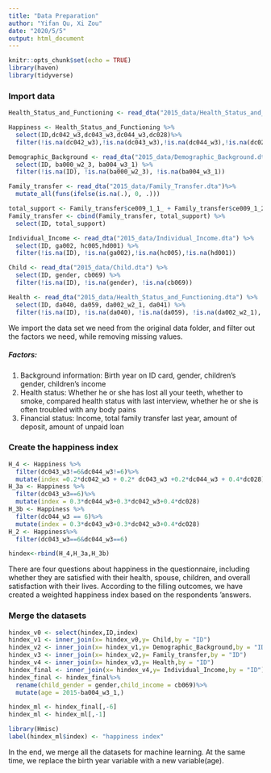```yaml
---
title: "Data Preparation"
author: "Yifan Qu, Xi Zou"
date: "2020/5/5"
output: html_document
---
```


```r
knitr::opts_chunk$set(echo = TRUE)
library(haven)
library(tidyverse)
```


### Import data

```r
Health_Status_and_Functioning <- read_dta("2015_data/Health_Status_and_Functioning.dta")

Happiness <- Health_Status_and_Functioning %>%
  select(ID,dc042_w3,dc043_w3,dc044_w3,dc028)%>%
  filter(!is.na(dc042_w3),!is.na(dc043_w3),!is.na(dc044_w3),!is.na(dc028))

Demographic_Background <- read_dta("2015_data/Demographic_Background.dta") %>%
  select(ID, ba000_w2_3, ba004_w3_1) %>%
  filter(!is.na(ID), !is.na(ba000_w2_3), !is.na(ba004_w3_1))

Family_transfer <- read_dta("2015_data/Family_Transfer.dta")%>%
  mutate_all(funs(ifelse(is.na(.), 0, .)))

total_support <- Family_transfer$ce009_1_1_ + Family_transfer$ce009_1_2_ + Family_transfer$ce009_1_3_ + Family_transfer$ce009_1_4_ + Family_transfer$ce009_1_5_ + Family_transfer$ce009_1_6_ + Family_transfer$ce009_1_7_ + Family_transfer$ce009_1_8_ + Family_transfer$ce009_1_9_ + Family_transfer$ce009_1_10_ + Family_transfer$ce009_1_11_ + Family_transfer$ce009_1_12_ + Family_transfer$ce009_1_13_ + Family_transfer$ce009_1_14_ + Family_transfer$ce009_1_16_ + Family_transfer$ce009_1_16_
Family_transfer <- cbind(Family_transfer, total_support) %>%
  select(ID, total_support)

Individual_Income <- read_dta("2015_data/Individual_Income.dta") %>%
  select(ID, ga002, hc005,hd001) %>%
  filter(!is.na(ID), !is.na(ga002),!is.na(hc005),!is.na(hd001))

Child <- read_dta("2015_data/Child.dta") %>%
  select(ID, gender, cb069) %>%
  filter(!is.na(ID), !is.na(gender), !is.na(cb069))

Health <- read_dta("2015_data/Health_Status_and_Functioning.dta") %>%
  select(ID, da040, da059, da002_w2_1, da041) %>%
  filter(!is.na(ID), !is.na(da040), !is.na(da059), !is.na(da002_w2_1), !is.na(da041))

```
We import the data set we need from the original data folder, and filter out the factors we need, while removing missing values.

##### Factors:
1. Background information:
Birth year on ID card, gender, children's gender, children's income
2. Health status:
Whether he or she has lost all your teeth, whether to smoke, compared health status with last interview, whether he or she is often troubled with any body pains
3. Financial status:
Income, total family transfer last year, amount of deposit, amount of unpaid loan

### Create the happiness index 

```r
H_4 <- Happiness %>%
  filter(dc043_w3!=6&dc044_w3!=6)%>%
  mutate(index =0.2*dc042_w3 + 0.2* dc043_w3 +0.2*dc044_w3 + 0.4*dc028)
H_3a <- Happiness %>%
  filter(dc043_w3==6)%>%
  mutate(index = 0.3*dc044_w3+0.3*dc042_w3+0.4*dc028)
H_3b <- Happiness %>%
  filter(dc044_w3 == 6)%>%
  mutate(index = 0.3*dc043_w3+0.3*dc042_w3+0.4*dc028)
H_2 <- Happiness%>%
  filter(dc043_w3==6&dc044_w3==6)

hindex<-rbind(H_4,H_3a,H_3b)

```
There are four questions about happiness in the questionnaire, including whether they are satisfied with their health, spouse, children, and overall satisfaction with their lives.
According to the filling outcomes, we have created a weighted happiness index based on the respondents ’answers.

### Merge the datasets

```r
hindex_v0 <- select(hindex,ID,index)
hindex_v1 <- inner_join(x= hindex_v0,y= Child,by = "ID")
hindex_v2 <- inner_join(x= hindex_v1,y= Demographic_Background,by = "ID")
hindex_v3 <- inner_join(x= hindex_v2,y= Family_transfer,by = "ID")
hindex_v4 <- inner_join(x= hindex_v3,y= Health,by = "ID")
hindex_final <- inner_join(x= hindex_v4,y= Individual_Income,by = "ID")
hindex_final <- hindex_final%>%
  rename(child_gender = gender,child_income = cb069)%>%
  mutate(age = 2015-ba004_w3_1,)

hindex_ml <- hindex_final[,-6]
hindex_ml <- hindex_ml[,-1]

library(Hmisc)
label(hindex_ml$index) <- "happiness index"

```
In the end, we merge all the datasets for machine learning. At the same time, we replace the birth year variable with a new variable(age).
